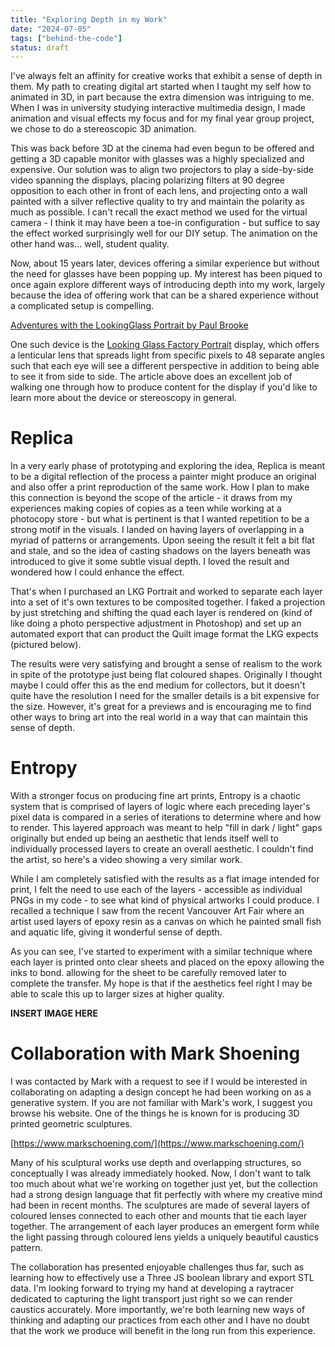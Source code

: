 ```yaml
---
title: "Exploring Depth in my Work"
date: "2024-07-05"
tags: ["behind-the-code"]
status: draft
---
```


I've always felt an affinity for creative works that exhibit a sense of depth in them. My path to creating digital art started when I taught my self how to animated in 3D, in part because the extra dimension was intriguing to me. When I was in university studying interactive multimedia design, I made animation and visual effects my focus and for my final year group project, we chose to do a stereoscopic 3D animation.

<ImageEmbed
    src="exploring-depth-stereoscopy.jpg"
    alt="University Final Year Project"
    width={2538}
    height={712}
    priority="true"
    cardTitle="Stereoscopic Frame from my student film"
/>

This was back before 3D at the cinema had even begun to be offered and getting a 3D capable monitor with glasses was a highly specialized and expensive. Our solution was to align two projectors to play a side-by-side video spanning the displays, placing polarizing filters at 90 degree opposition to each other in front of each lens, and projecting onto a wall painted with a silver reflective quality to try and maintain the polarity as much as possible. I can't recall the exact method we used for the virtual camera - I think it may have been a toe-in configuration - but suffice to say the effect worked surprisingly well for our DIY setup. The animation on the other hand was... well, student quality.

Now, about 15 years later, devices offering a similar experience but without the need for glasses have been popping up. My interest has been piqued to once again explore different ways of introducing depth into my work, largely because the idea of offering work that can be a shared experience without a complicated setup is compelling.

[Adventures with the LookingGlass Portrait by Paul Brooke](https://paulbourke.net/stereographics/LookingGlass/)

One such device is the [Looking Glass Factory Portrait](https://lookingglassfactory.com/looking-glass-portrait) display, which offers a lenticular lens that spreads light from specific pixels to 48 separate angles such that each eye will see a different perspective in addition to being able to see it from side to side. The article above does an excellent job of walking one through how to produce content for the display if you'd like to learn more about the device or stereoscopy in general.

# Replica

In a very early phase of prototyping and exploring the idea, Replica is meant to be a digital reflection of the process a painter might produce an original and also offer a print reproduction of the same work. How I plan to make this connection is beyond the scope of the article - it draws from my experiences making copies of copies as a teen while working at a photocopy store - but what is pertinent is that I wanted repetition to be a strong motif in the visuals. I landed on having layers of overlapping in a myriad of patterns or arrangements. Upon seeing the result it felt a bit flat and stale, and so the idea of casting shadows on the layers beneath was introduced to give it some subtle visual depth. I loved the result and wondered how I could enhance the effect.

<ImageEmbed
    src="exploring-depth-replica.jpg"
    alt="Replica Example Artwork"
    width={512}
    height={683}
    cardTitle="Replica - Example Render"
/>

That's when I purchased an LKG Portrait and worked to separate each layer into a set of it's own textures to be composited together. I faked a projection by just stretching and shifting the quad each layer is rendered on (kind of like doing a photo perspective adjustment in Photoshop) and set up an automated export that can product the Quilt image format the LKG expects (pictured below).

<ImageEmbed
    src="exploring-depth-twitter.jpg"
    url="https://x.com/owmo_studio/status/1791200250172256365"
    alt="X/Twitter Post about Replica LKG Frame"
    width={1024}
    height={1024}
    cardTitle="X/Twitter Video of Replica on LKG Frame"
    mode="inset"
/>

<ImageEmbed
    src="exploring-depth-replica-quilt.jpg"
    alt="Replica Example Quilt"
    width={1024}
    height={1024}
    cardTitle="Replica - Example Quilt for LKG"
/>

The results were very satisfying and brought a sense of realism to the work in spite of the prototype just being flat coloured shapes. Originally I thought maybe I could offer this as the end medium for collectors, but it doesn't quite have the resolution I need for the smaller details is a bit expensive for the size. However, it's great for a previews and is encouraging me to find other ways to bring art into the real world in a way that can maintain this sense of depth.

# Entropy

With a stronger focus on producing fine art prints, Entropy is a chaotic system that is comprised of layers of logic where each preceding layer's pixel data is compared in a series of iterations to determine where and how to render. This layered approach was meant to help "fill in dark / light" gaps originally but ended up being an aesthetic that lends itself well to individually processed layers to create an overall aesthetic. I couldn't find the artist, so here's a video showing a very similar work.

<YouTubeEmbed id="QFGZJP6bNWE" />

While I am completely satisfied with the results as a flat image intended for print, I felt the need to use each of the layers - accessible as individual PNGs in my code - to see what kind of physical artworks I could produce. I recalled a technique I saw from the recent Vancouver Art Fair where an artist used layers of epoxy resin as a canvas on which he painted small fish and aquatic life, giving it wonderful sense of depth.

<ImageEmbed src="exploring-depth-entropy.jpg" alt="Entroy Proof" width={1024} height={1365} mode="inset" />

As you can see, I've started to experiment with a similar technique where each layer is printed onto clear sheets and placed on the epoxy allowing the inks to bond. allowing for the sheet to be carefully removed later to complete the transfer. My hope is that if the aesthetics feel right I may be able to scale this up to larger sizes at higher quality.

**INSERT IMAGE HERE**

# Collaboration with Mark Shoening

I was contacted by Mark with a request to see if I would be interested in collaborating on adapting a design concept he had been working on as a generative system. If you are not familiar with Mark's work, I suggest you browse his website. One of the things he is known for is producing 3D printed geometric sculptures.

[https://www.markschoening.com/](https://www.markschoening.com/)

Many of his sculptural works use depth and overlapping structures, so conceptually I was already immediately hooked. Now, I don't want to talk too much about what we're working on together just yet, but the collection had a strong design language that fit perfectly with where my creative mind had been in recent months. The sculptures are made of several layers of coloured lenses connected to each other and mounts that tie each layer together. The arrangement of each layer produces an emergent form while the light passing through coloured lens yields a uniquely beautiful caustics pattern.

<ImageEmbed
    src="exploring-depth-mark-shoening.jpg"
    alt="Mark Shoening Example 3D Print"
    width={1024}
    height={1024}
    cardTitle="Photograph of Example Sculpture"
    mode="inset"
/>

The collaboration has presented enjoyable challenges thus far, such as learning how to effectively use a Three JS boolean library and export STL data. I'm looking forward to trying my hand at developing a raytracer dedicated to capturing the light transport just right so we can render caustics accurately. More importantly, we're both learning new ways of thinking and adapting our practices from each other and I have no doubt that the work we produce will benefit in the long run from this experience.
